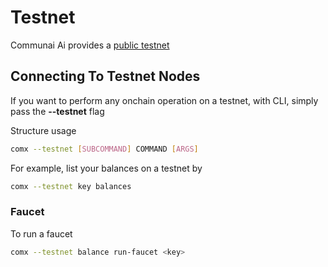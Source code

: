 # Testnet

Communai Ai provides a [public testnet](https://telemetry.testnet.communeai.net/#/0xcca1c66f7fad272c5687e5c0838b043e60a7677232782b5a2c9ecab7b2bfe95a)

## Connecting To Testnet Nodes

If you want to perform any onchain operation on a testnet, with CLI, simply pass the **--testnet** flag

Structure usage

```bash
comx --testnet [SUBCOMMAND] COMMAND [ARGS]
```

For example, list your balances on a testnet by

```bash
comx --testnet key balances
```

### Faucet

To run a faucet

```bash
comx --testnet balance run-faucet <key>
```
